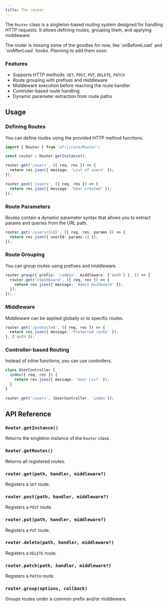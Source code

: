 ```yaml
---
title: The router
---
```


The `Router` class is a singleton-based routing system designed for handling HTTP requests. It allows defining routes, grouping them, and applying middleware.

<Note>
The router is missing some of the goodies for now, like `onBeforeLoad` and `onAfterLoad` hooks. Planning to add them soon.
</Note>

### Features
- Supports HTTP methods: `GET`, `POST`, `PUT`, `DELETE`, `PATCH`
- Route grouping with prefixes and middleware
- Middleware execution before reaching the route handler
- Controller-based route handling
- Dynamic parameter extraction from route paths

## Usage

### Defining Routes
You can define routes using the provided HTTP method functions.

```ts
import { Router } from 'efri/core/Router';

const router = Router.getInstance();

router.get('/users', ({ req, res }) => {
  return res.json({ message: 'List of users' });
});

router.post('/users', ({ req, res }) => {
  return res.json({ message: 'User created' });
});
```

### Route Parameters
Routes contain a dynamic parameter syntax that allows you to extract params and queries from the URL path.

```ts
router.get('/users/{id}', ({ req, res, params }) => {
  return res.json({ userId: params.id });
});
```

### Route Grouping
You can group routes using prefixes and middleware.

```ts
router.group({ prefix: '/admin', middleware: ['auth'] }, () => {
  router.get('/dashboard', ({ req, res }) => {
    return res.json({ message: 'Admin Dashboard' });
  });
});
```

### Middleware
Middleware can be applied globally or to specific routes.

```ts
router.get('/protected', ({ req, res }) => {
  return res.json({ message: 'Protected route' });
}, ['auth']);
```

### Controller-based Routing
Instead of inline functions, you can use controllers.

```ts
class UserController {
  index({ req, res }) {
    return res.json({ message: 'User List' });
  }
}

router.get('/users', [UserController, 'index']);
```

## API Reference

### `Router.getInstance()`
Returns the singleton instance of the `Router` class.

### `Router.getRoutes()`
Returns all registered routes.

### `router.get(path, handler, middleware?)`
Registers a `GET` route.

### `router.post(path, handler, middleware?)`
Registers a `POST` route.

### `router.put(path, handler, middleware?)`
Registers a `PUT` route.

### `router.delete(path, handler, middleware?)`
Registers a `DELETE` route.

### `router.patch(path, handler, middleware?)`
Registers a `PATCH` route.

### `router.group(options, callback)`
Groups routes under a common prefix and/or middleware.

